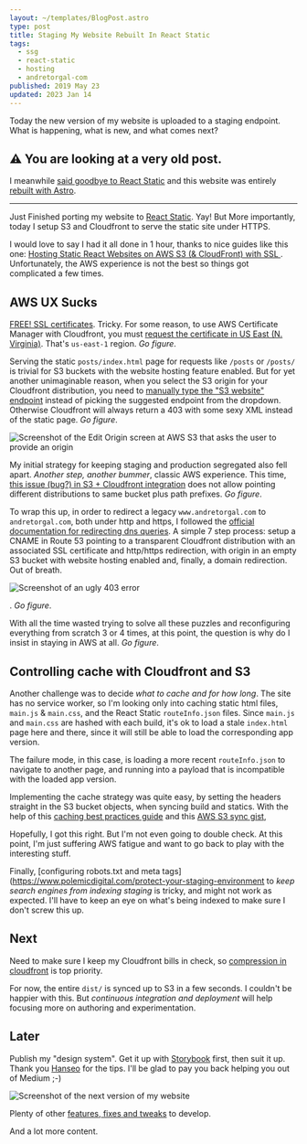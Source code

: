 ```yaml
---
layout: ~/templates/BlogPost.astro
type: post
title: Staging My Website Rebuilt In React Static
tags:
  - ssg
  - react-static
  - hosting
  - andretorgal-com
published: 2019 May 23
updated: 2023 Jan 14
---
```


<Abstract>

Today the new version of my website is uploaded to a staging endpoint. What is happening, what is new, and what comes next?

</Abstract>

<Note type="old">

## :warning: You are looking at a very old post.

I meanwhile [said goodbye to React Static](/posts/2023-01/saying-goodbye-to-my-react-static-website) and this website was entirely [rebuilt with Astro](/posts/2023-01/building-my-website-with-astro-mdx-preact).

</Note>

---

Just Finished porting my website to [React Static](/meta/records/rejected/react-static). Yay! But More importantly, today I setup S3 and Cloudfront to serve the static site under HTTPS.

I would love to say I had it all done in 1 hour, thanks to nice guides like this one: [Hosting Static React Websites on AWS S3 (& CloudFront) with SSL
](https://hackernoon.com/hosting-static-react-websites-on-aws-s3-cloudfront-with-ssl-924e5c134455). Unfortunately, the AWS experience is not the best so things got complicated a few times.

## AWS UX Sucks

[FREE! SSL certificates](https://hackernoon.com/getting-a-free-ssl-certificate-on-aws-a-how-to-guide-6ef29e576d22). Tricky. For some reason, to use AWS Certificate Manager with Cloudfront, you must [request the certificate in US East (N. Virginia)](https://docs.aws.amazon.com/acm/latest/userguide/acm-regions.html). That's `us-east-1` region. _Go figure_.

Serving the static `posts/index.html` page for requests like `/posts` or `/posts/` is trivial for S3 buckets with the website hosting feature enabled. But for yet another unimaginable reason, when you select the S3 origin for your Cloudfront distribution, you need to [manually type the "S3 website" endpoint](https://aws.amazon.com/premiumsupport/knowledge-center/s3-website-cloudfront-error-403/) instead of picking the suggested endpoint from the dropdown. Otherwise Cloudfront will always return a 403 with some sexy XML instead of the static page. _Go figure_.

![Screenshot of the Edit Origin screen at AWS S3 that asks the user to provide an origin](./media/do-not-pick-one-from-the-list.jpg 'Tip: do not pick one from the list, just type it manually')

My initial strategy for keeping staging and production segregated also fell apart. _Another step, another bummer_, classic AWS experience. This time, [this issue (bug?) in S3 + Cloudfront integration](https://stackoverflow.com/questions/35427661/subfolder-redirect-issue-with-static-website-hosting-using-s3-cloudfront-and-or) does not allow pointing different distributions to same bucket plus path prefixes. _Go figure_.

To wrap this up, in order to redirect a legacy `www.andretorgal.com` to `andretorgal.com`, both under http and https, I followed the [official documentation for redirecting dns queries](https://docs.aws.amazon.com/Route53/latest/DeveloperGuide/tutorial-redirecting-dns-queries.html). A simple 7 step process: setup a CNAME in Route 53 pointing to a transparent Cloudfront distribution with an associated SSL certificate and http/https redirection, with origin in an empty S3 bucket with website hosting enabled and, finally, a domain redirection. Out of breath.

![Screenshot of an ugly 403 error](./media/fugly-four-o-three.jpg "Of course, it didn't work")

. _Go figure_.

With all the time wasted trying to solve all these puzzles and reconfiguring everything from scratch 3 or 4 times, at this point, the question is why do I insist in staying in AWS at all. _Go figure_.

## Controlling cache with Cloudfront and S3

Another challenge was to decide _what to cache and for how long_. The site has no service worker, so I'm looking only into caching static html files, `main.js` & `main.css`, and the React Static `routeInfo.json` files. Since `main.js` and `main.css` are hashed with each build, it's ok to load a stale `index.html` page here and there, since it will still be able to load the corresponding app version.

The failure mode, in this case, is loading a more recent `routeInfo.json` to navigate to another page, and running into a payload that is incompatible with the loaded app version.

Implementing the cache strategy was quite easy, by setting the headers straight in the S3 bucket objects, when syncing build and statics. With the help of this [caching best practices guide](https://jakearchibald.com/2016/caching-best-practices/) and this [AWS S3 sync gist](https://gist.github.com/kevindice/87ee5ffca9523810253de3d9a41c3ae5),

Hopefully, I got this right. But I'm not even going to double check. At this point, I'm just suffering AWS fatigue and want to go back to play with the interesting stuff.

Finally, [configuring robots.txt and meta tags](https://www.polemicdigital.com/protect-your-staging-environment to _keep search engines from indexing staging_ is tricky, and might not work as expected. I'll have to keep an eye on what's being indexed to make sure I don't screw this up.

## Next

Need to make sure I keep my Cloudfront bills in check, so [compression in cloudfront](https://medium.com/faun/this-is-how-i-reduced-my-cloudfront-bills-by-80-a7b0dfb24128) is top priority.

For now, the entire `dist/` is synced up to S3 in a few seconds. I couldn't be happier with this. But _continuous integration and deployment_ will help focusing more on authoring and experimentation.

## Later

Publish my "design system". Get it up with [Storybook](https://storybook.js.org/use-cases/) first, then suit it up. Thank you [Hanseo](https://medium.com/@hanseopark) for the tips. I'll be glad to pay you back helping you out of Medium ;-)

![Screenshot of the next version of my website](./media/andretorgal-com-next.png 'Plenty of features to come')

Plenty of other [features, fixes and tweaks](/meta/project/backlog) to develop.

And a lot more content.
